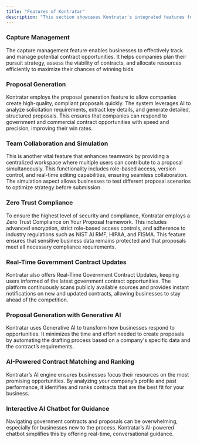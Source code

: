 ```yaml
---
title: "Features of Kontratar"
description: "This section showcases Kontratar's integrated features for government contract management, from opportunity tracking and AI-powered proposal generation to resource planning, collaboration tools, compliance frameworks, and real-time updates."
---
```


### **Capture Management** 

The capture management feature enables businesses to effectively track and manage potential contract opportunities. It helps companies plan their pursuit strategy, assess the viability of contracts, and allocate resources efficiently to maximize their chances of winning bids.

### **Proposal Generation**

Kontratar employs the proposal generation feature to allow companies create high-quality, compliant proposals quickly. The system leverages AI to analyze solicitation requirements, extract key details, and generate detailed, structured proposals. This ensures that companies can respond to government and commercial contract opportunities with speed and precision, improving their win rates.

### **Team Collaboration and Simulation** 

This is another vital feature that enhances teamwork by providing a centralized workspace where multiple users can contribute to a proposal simultaneously. This functionality includes role-based access, version control, and real-time editing capabilities, ensuring seamless collaboration. The simulation aspect allows businesses to test different proposal scenarios to optimize strategy before submission.

### **Zero Trust Compliance** 

To ensure the highest level of security and compliance, Kontratar employs a Zero Trust Compliance on Your Proposal framework. This includes advanced encryption, strict role-based access controls, and adherence to industry regulations such as NIST AI RMF, HIPAA, and FISMA. This feature ensures that sensitive business data remains protected and that proposals meet all necessary compliance requirements.

### **Real-Time Government Contract Updates**

Kontratar also offers Real-Time Government Contract Updates, keeping users informed of the latest government contract opportunities. The platform continuously scans publicly available sources and provides instant notifications on new and updated contracts, allowing businesses to stay ahead of the competition.

### **Proposal Generation with Generative AI**

Kontratar uses Generative AI to transform how businesses respond to opportunities. It minimizes the time and effort needed to create proposals by automating the drafting process based on a company's specific data and the contract’s requirements.

### **AI-Powered Contract Matching and Ranking**

Kontratar’s AI engine ensures businesses focus their resources on the most promising opportunities. By analyzing your company’s profile and past performance, it identifies and ranks contracts that are the best fit for your business.

### **Interactive AI Chatbot for Guidance**

Navigating government contracts and proposals can be overwhelming, especially for businesses new to the process. Kontratar’s AI-powered chatbot simplifies this by offering real-time, conversational guidance.